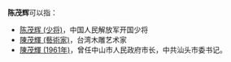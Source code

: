 '''陈茂辉'''可以指：
* [[陈茂辉_(少将)|陈茂辉 (少将)]]，中国人民解放军开国少将
* [[陳茂輝_(藝術家)|陳茂輝 (藝術家)]]，台湾木雕艺术家
* [[陳茂輝_(1961年)|陳茂輝 (1961年)]]，曾任中山市人民政府市长，中共汕头市委书记。

{{Disambig|cat=三字陈姓人名消歧义|mao}}